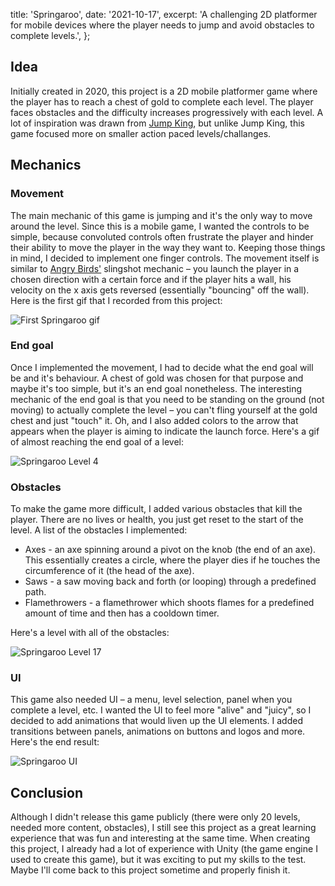   title: 'Springaroo',
  date: '2021-10-17',
  excerpt:
    'A challenging 2D platformer for mobile devices where the player needs to jump and avoid obstacles to complete levels.',
};

## Idea

Initially created in 2020, this project is a 2D mobile platformer game where the player has to reach a chest of gold to complete each level. The player faces obstacles and the difficulty increases progressively with each level. A lot of inspiration was drawn from [Jump King](https://store.steampowered.com/app/1061090/Jump_King/), but unlike Jump King, this game focused more on smaller action paced levels/challanges.

## Mechanics

### Movement

The main mechanic of this game is jumping and it's the only way to move around the level. Since this is a mobile game, I wanted the controls to be simple, because convoluted controls often frustrate the player and hinder their ability to move the player in the way they want to. Keeping those things in mind, I decided to implement one finger controls. The movement itself is similar to [Angry Birds'](https://en.wikipedia.org/wiki/Angry_Birds_(video_game)#Gameplay) slingshot mechanic – you launch the player in a chosen direction with a certain force and if the player hits a wall, his velocity on the x axis gets reversed (essentially "bouncing" off the wall). Here is the first gif that I recorded from this project:

![First Springaroo gif](gif/SpringarooFirstGif.gif)

### End goal

Once I implemented the movement, I had to decide what the end goal will be and it's behaviour. A chest of gold was chosen for that purpose and maybe it's too simple, but it's an end goal nonetheless. The interesting mechanic of the end goal is that you need to be standing on the ground (not moving) to actually complete the level – you can't fling yourself at the gold chest and just "touch" it. Oh, and I also added colors to the arrow that appears when the player is aiming to indicate the launch force. Here's a gif of almost reaching the end goal of a level:

![Springaroo Level 4](gif/SpringarooLevel4.gif)

### Obstacles

To make the game more difficult, I added various obstacles that kill the player. There are no lives or health, you just get reset to the start of the level. A list of the obstacles I implemented:

* Axes - an axe spinning around a pivot on the knob (the end of an axe). This essentially creates a circle, where the player dies if he touches the circumference of it (the head of the axe).
* Saws - a saw moving back and forth (or looping) through a predefined path.
* Flamethrowers - a flamethrower which shoots flames for a predefined amount of time and then has a cooldown timer.

Here's a level with all of the obstacles:

![Springaroo Level 17](gif/SpringarooLevel17.gif)

### UI

This game also needed UI – a menu, level selection, panel when you complete a level, etc. I wanted the UI to feel more "alive" and "juicy", so I decided to add animations that would liven up the UI elements. I added transitions between panels, animations on buttons and logos and more. Here's the end result:

![Springaroo UI](gif/SpringarooUI.gif)

## Conclusion

Although I didn't release this game publicly (there were only 20 levels, needed more content, obstacles), I still see this project as a great learning experience that was fun and interesting at the same time. When creating this project, I already had a lot of experience with Unity (the game engine I used to create this game), but it was exciting to put my skills to the test. Maybe I'll come back to this project sometime and properly finish it.